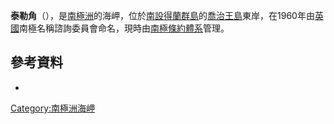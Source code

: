 {{coord|61|56|S|57|40|W|display=title}}

'''泰勒角'''（{{lang-en|Taylor Point}}），是[[南極洲|南極洲]]的海岬，位於[[南設得蘭群島|南設得蘭群島]]的[[喬治王島|喬治王島]]東岸，在1960年由[[英國|英國]]南極名稱諮詢委員會命名，現時由[[南極條約體系|南極條約體系]]管理。

==參考資料==
*{{usgs-gazetteer}}

{{Antarctica-geo-stub}}
[[Category:南極洲海岬|Category:南極洲海岬]]